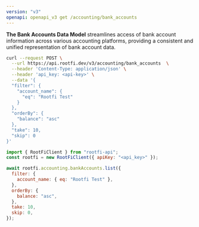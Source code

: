 ```yaml
---
version: "v3"
openapi: openapi_v3 get /accounting/bank_accounts
---
```


**The Bank Accounts Data Model** streamlines access of bank account information across various accounting platforms, providing a consistent and unified representation of bank account data.

<RequestExample>

```bash cURL
curl --request POST \
  --url https://api.rootfi.dev/v3/accounting/bank_accounts  \
  --header 'Content-Type: application/json' \
  --header 'api_key: <api-key>' \
  --data '{
  "filter": {
    "account_name": {
      "eq": "Rootfi Test"
    }
  },
  "orderBy": {
    "balance": "asc"
  },
  "take": 10,
  "skip": 0
}'
```

```javascript NodeJS
import { RootFiClient } from "rootfi-api";
const rootfi = new RootFiClient({ apiKey: "<api_key>" });

await rootfi.accounting.bankAccounts.list({
  filter: {
    account_name: { eq: "Rootfi Test" },
  },
  orderBy: {
    balance: "asc",
  },
  take: 10,
  skip: 0,
});
```

</RequestExample>
